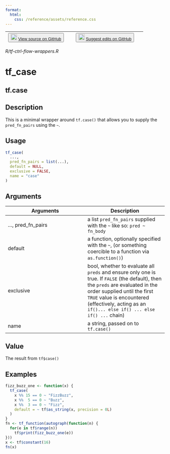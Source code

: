 ```yaml
---
format:
  html:
    css: /reference/assets/reference.css
---
```


| <button class="button"> ![](/reference/assets/GitHub-Mark-32px.png){width="20"} [View source on GitHub](https://github.com/t-kalinowski/tfautograph//blob/main/R/tf-ctrl-flow-wrappers.R) </button> | <button class="button"> ![](/reference/assets/GitHub-Mark-32px.png){width="20"} [Suggest edits on GitHub](https://github.com/t-kalinowski/tfautograph//edit/main/R/tf-ctrl-flow-wrappers.R) </button> |
|:------------------------------:|:--------------------------------------:|

*R/tf-ctrl-flow-wrappers.R*

# tf_case

## tf.case

## Description
This is a minimal wrapper around `tf.case()` that allows you to supply the `pred_fn_pairs` using the `~`. 


## Usage
```r
tf_case( 
  ..., 
  pred_fn_pairs = list(...), 
  default = NULL, 
  exclusive = FALSE, 
  name = "case" 
) 
```

## Arguments
|Arguments|Description|
|---|---|
| ..., pred_fn_pairs | a list `pred_fn_pairs` supplied with the `~` like so: `pred ~ fn_body` |
| default | a function, optionally specified with the `~`, (or something coercible to a function via `as.function()`) |
| exclusive | bool, whether to evaluate all `preds` and ensure only one is true. If `FALSE` (the default), then the `preds` are evaluated in the order supplied until the first `TRUE` value is encountered (effectively, acting as an `if()... else if() ... else if() ...` chain) |
| name | a string, passed on to `tf.case()` |



## Value
The result from `tf$case()`


## Examples
```r
fizz_buzz_one <- function(x) { 
  tf_case( 
    x %% 15 == 0 ~ "FizzBuzz", 
    x %%  5 == 0 ~ "Buzz", 
    x %%  3 == 0 ~ "Fizz", 
    default = ~ tf$as_string(x, precision = 0L) 
  ) 
} 
fn <- tf_function(autograph(function(n) { 
  for(e in tf$range(n)) 
    tf$print(fizz_buzz_one(e)) 
})) 
x <- tf$constant(16) 
fn(x) 
```


